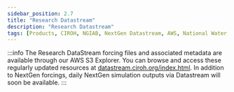 ```yaml
---
sidebar_position: 2.7
title: "Research Datastream"
description: "Research Datastream"
tags: [Products, CIROH, NGIAB, NextGen Datastream, AWS, National Water Model]
---
```


:::info
The Research DataStream forcing files and associated metadata are available through our AWS S3 Explorer. You can browse and access these regularly updated resources at [datastream.ciroh.org/index.html](http://datastream.ciroh.org/index.html). In addition to NextGen forcings, daily NextGen simulation outputs via Datastream will soon be available.
:::

 
<GitHubReadme username="CIROH-UA" repo="ngen-datastream" trimTitle="true" />
